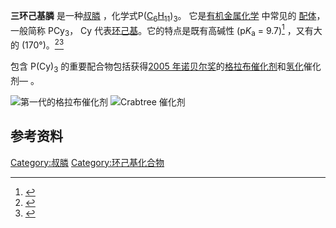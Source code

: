 {{chembox
| Verifiedfields = changed
| Watchedfields = changed
| verifiedrevid = 424994779
| ImageFile = Tricyclohexylphosphine-2D-skeletal.png
| ImageFile1 = Tricyclohexylphosphine-from-xtal-1991-3D-balls.png
| ImageFile2 = Tricyclohexylphosphine-from-xtal-1991-3D-vdW.png
| ImageSize2 =
| IUPACName = Tricyclohexylphosphane
| OtherNames = P(Cy)<sub>3</sub><br>PCy<sub>3</sub>
|Section1={{Chembox Identifiers
| CASNo_Ref = {{cascite|correct|CAS}}
| CASNo = 2622-14-2
| SMILES = C1(CCCCC1)P(C2CCCCC2)C3CCCCC3
| PubChem = 75806
| ChemSpiderID_Ref = {{chemspidercite|changed|chemspider}}
| ChemSpiderID = 68315
| SMILES2 = C1CCC(CC1)P(C2CCCCC2)C3CCCCC3
| InChI = 1/C18H33P/c1-4-10-16(11-5-1)19(17-12-6-2-7-13-17)18-14-8-3-9-15-18/h16-18H,1-15H2
| InChIKey = WLPUWLXVBWGYMZ-UHFFFAOYAM
| StdInChI_Ref = {{stdinchicite|changed|chemspider}}
| StdInChI = 1S/C18H33P/c1-4-10-16(11-5-1)19(17-12-6-2-7-13-17)18-14-8-3-9-15-18/h16-18H,1-15H2
| StdInChIKey_Ref = {{stdinchicite|changed|chemspider}}
| StdInChIKey = WLPUWLXVBWGYMZ-UHFFFAOYSA-N
 }}
|Section2={{Chembox Properties
| Formula = C<sub>18</sub>H<sub>33</sub>P
| MolarMass = 280.43
| Appearance = 白色固体
| Density = 
| MeltingPtC = 82
| MeltingPt_notes = 
| BoilingPt = 
| Solubility = 有机溶剂
 }}
|Section3={{Chembox Hazards
| MainHazards = 有毒
| FlashPt = 
| AutoignitionPt = 
 }}
}}

'''三环己基膦''' 是一种[[膦|叔膦]] ，化学式P([[环己基|C<sub>6</sub>H<sub>11</sub>]])<sub>3</sub>。   它是[[有机金属化学|有机金属化学]] 中常见的 [[配体|配体]]，一般简称 PCy<sub>3</sub>， Cy 代表[[环己烷|环己基]]。它的特点是既有高碱性 (p''K''<sub>a</sub> = 9.7)<ref>{{cite journal|first=C. A.|last=Streuli|title=Determination of Basicity of Substituted Phosphines by Nonaqueous Titrimetry|journal=Anal. Chem.|date=1960|volume=32|pages=985–987|DOI=10.1021/ac60164a027}}</ref> ，又有大的{{le|配体锥角|ligand cone angle}} (170°)。<ref>{{cite journal | first1 = R. C. | last1 = Bush | first2 = R. J. | last2 = Angelici | title = Phosphine basicities as determined by enthalpies of protonation | year = 1988 | journal = [[Inorg._Chem.|Inorg. Chem.]] | volume = 27 | issue = 4 | pages = 681–686 | doi = 10.1021/ic00277a022}}</ref><ref>{{cite journal | last = Immirzi | first = A. | last2 = Musco | first2 = A. | title = A Method to Measure the Size of Phosphorus Ligands in Coordination Complexes | doi = 10.1016/S0020-1693(00)95635-4 | year = 1977 | journal = Inorg. Chim. Acta | volume = 25 | pages = L41–42}}</ref>

包含 P(Cy)<sub>3</sub> 的重要配合物包括获得[[诺贝尔化学奖|2005 年诺贝尔奖]]的[[格拉布催化剂|格拉布催化剂]]和{{le|均相催化|homogeneous catalysis|均相}}[[氢化|氢化]]催化剂— {{le|Crabtree 催化剂|Crabtree's catalyst}}。

[[Image:Grubbs_Catalyst_1st_Generation.svg|第一代的格拉布催化剂]]
[[Image:Crabtree.png|Crabtree 催化剂]]

==参考资料==
<references/>

[[Category:叔膦|Category:叔膦]]
[[Category:环己基化合物|Category:环己基化合物]]